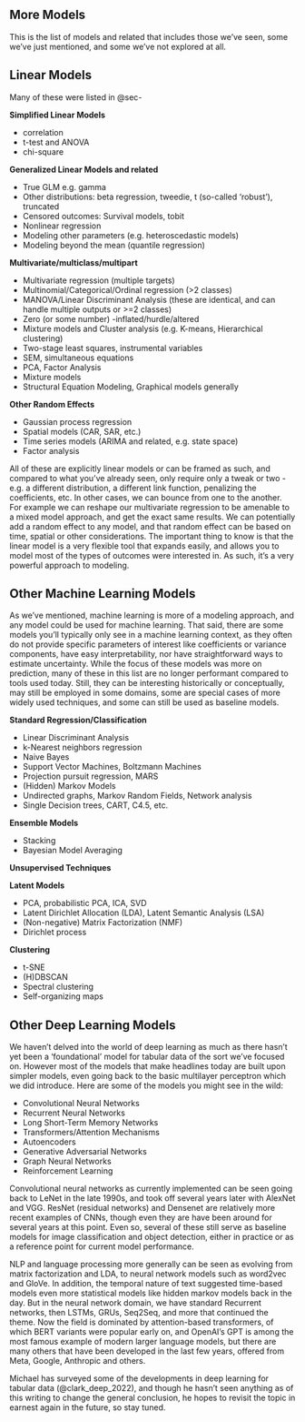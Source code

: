 

:::{.content-visible when-format='html'}

# More Models {#sec-app-more-models}


This is the list of models and related that includes those we've seen, some we've just mentioned, and some we've not explored at all. 


## Linear Models {#sec-app-more-linear}

Many of these were listed in @sec-

**Simplified Linear Models**

- correlation
- t-test and ANOVA
- chi-square

**Generalized Linear Models and related**

- True GLM e.g. gamma
- Other distributions: beta regression, tweedie, t (so-called 'robust'), truncated
- Censored outcomes: Survival models, tobit
- Nonlinear regression 
- Modeling other parameters (e.g. heteroscedastic models)
- Modeling beyond the mean (quantile regression)

**Multivariate/multiclass/multipart**

- Multivariate regression (multiple targets)
- Multinomial/Categorical/Ordinal regression (>2 classes)
- MANOVA/Linear Discriminant Analysis (these are identical, and can handle multiple outputs or >=2 classes)
- Zero (or some number) -inflated/hurdle/altered
- Mixture models and Cluster analysis (e.g. K-means, Hierarchical clustering)
- Two-stage least squares, instrumental variables
- SEM, simultaneous equations
- PCA, Factor Analysis
- Mixture models
- Structural Equation Modeling, Graphical models generally


**Other Random Effects**

- Gaussian process regression
- Spatial models (CAR, SAR, etc.)
- Time series models (ARIMA and related, e.g. state space)
- Factor analysis


All of these are explicitly linear models or can be framed as such, and compared to what you've already seen, only require only a tweak or two - e.g. a different distribution, a different link function, penalizing the coefficients, etc. In other cases, we can bounce from one to the another. For example we can reshape our multivariate regression to be amenable to a mixed model approach, and get the exact same results. We can potentially add a random effect to any model, and that random effect can be based on time, spatial or other considerations. The important thing to know is that the linear model is a very flexible tool that expands easily, and allows you to model most of the types of outcomes were interested in. As such, it's a very powerful approach to modeling.


## Other Machine Learning Models {#sec-app-more-ml}

As we've mentioned, machine learning is more of a modeling approach, and any model could be used for machine learning. That said, there are some models you'll typically only see in a machine learning context, as they often do not provide specific parameters of interest like coefficients or variance components, have easy interpretability, nor have straightforward ways to estimate uncertainty. While the focus of these models was more on prediction, many of these in this list are no longer performant compared to tools used today. Still, they can be interesting historically or conceptually, may still be employed in some domains, some are special cases of more widely used techniques, and some can still be used as baseline models.


**Standard Regression/Classification**

- Linear Discriminant Analysis
- k-Nearest neighbors regression
- Naive Bayes
- Support Vector Machines, Boltzmann Machines
- Projection pursuit regression, MARS
- (Hidden) Markov Models
- Undirected graphs, Markov Random Fields, Network analysis
- Single Decision trees, CART, C4.5, etc.

**Ensemble Models**

- Stacking
- Bayesian Model Averaging

**Unsupervised Techniques**

**Latent Models**

- PCA, probabilistic PCA, ICA, SVD
- Latent Dirichlet Allocation (LDA), Latent Semantic Analysis (LSA)
- (Non-negative) Matrix Factorization (NMF)
- Dirichlet process

**Clustering**

- t-SNE
- (H)DBSCAN
- Spectral clustering
- Self-organizing maps




## Other Deep Learning Models {#sec-app-more-dl}

We haven't delved into the world of deep learning as much as there hasn't yet been a 'foundational' model for tabular data of the sort we've focused on. However most of the models that make headlines today are built upon simpler models, even going back to the basic multilayer perceptron which we did introduce. Here are some of the models you might see in the wild:

- Convolutional Neural Networks
- Recurrent Neural Networks
- Long Short-Term Memory Networks
- Transformers/Attention Mechanisms
- Autoencoders
- Generative Adversarial Networks
- Graph Neural Networks
- Reinforcement Learning


Convolutional neural networks as currently implemented can be seen going back to LeNet in the late 1990s, and took off several years later with AlexNet and VGG. ResNet (residual networks) and Densenet are relatively more recent examples of CNNs, though even they are have been around for several years at this point. Even so, several of these still serve as baseline models for image classification and object detection, either in practice or as a reference point for current model performance.

NLP and language processing more generally can be seen as evolving from matrix factorization and LDA, to neural network models such as word2vec and GloVe. In addition, the temporal nature of text suggested time-based models even more statistical models like hidden markov models back in the day. But in the neural network domain, we have standard Recurrent networks, then LSTMs, GRUs, Seq2Seq, and more that continued the theme. Now the field is dominated by attention-based transformers, of which BERT variants were popular early on, and OpenAI's GPT is among the most famous example of modern larger language models, but there are many others that have been developed in the last few years, offered from Meta, Google, Anthropic and others.

Michael has surveyed some of the developments in deep learning for tabular data (@clark_deep_2022), and though he hasn't seen anything as of this writing to change the general conclusion, he hopes to revisit the topic in earnest again in the future, so stay tuned.
:::

